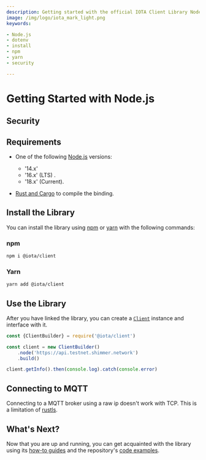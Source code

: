 ```yaml
---
description: Getting started with the official IOTA Client Library Node.js binding.
image: /img/logo/iota_mark_light.png
keywords:

- Node.js
- dotenv
- install
- npm
- yarn
- security

---
```


# Getting Started with Node.js


## Security

<WarningPasswordStorage />

## Requirements

* One of the following [Node.js](https://nodejs.org/en/) versions:
    * '14.x'
    * '16.x' (LTS) .
    * '18.x' (Current).

* [Rust and Cargo](https://doc.rust-lang.org/cargo/getting-started/installation.html) to compile the binding.

## Install the Library

You can install the library using [npm](https://www.npmjs.com/) or [yarn](https://yarnpkg.com/) with the following
commands:

### npm

```bash
npm i @iota/client
```

### Yarn

```bash
yarn add @iota/client
```

## Use the Library

After you have linked the library, you can create a [`Client`](./../libraries/nodejs/references/classes/Client.md)
instance and interface with it.

```javascript
const {ClientBuilder} = require('@iota/client')

const client = new ClientBuilder()
    .node('https://api.testnet.shimmer.network')
    .build()

client.getInfo().then(console.log).catch(console.error)
```

## Connecting to MQTT

Connecting to a MQTT broker using a raw ip doesn't work with TCP. This is a limitation
of [rustls](https://docs.rs/rustls/latest/rustls/).

## What's Next?

Now that you are up and running, you can get acquainted with the library using
its [how-to guides](../how_tos/00_run_how_tos.mdx) and the
repository's [code examples](https://github.com/iotaledger/iota.rs/tree/develop/bindings/nodejs/examples).

